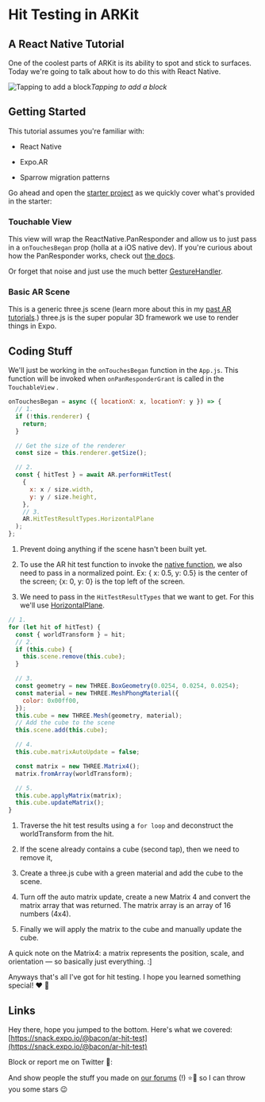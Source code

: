 # Hit Testing in ARKit


## A React Native Tutorial

One of the coolest parts of ARKit is its ability to spot and stick to surfaces. Today we're going to talk about how to do this with React Native.

![Tapping to add a block](./images/1M4xJ7sm2me61xszk9gQj4g.gif)_Tapping to add a block_

<Embed url="https://snack.expo.io/embedded/@bacon/ar-hit-test" />

## Getting Started

This tutorial assumes you're familiar with:

- React Native

- Expo.AR

- Sparrow migration patterns

Go ahead and open the [starter project](https://snack.expo.io/@bacon/ar-hit-test-starter) as we quickly cover what's provided in the starter:

### Touchable View

This view will wrap the ReactNative.PanResponder and allow us to just pass in a `onTouchesBegan` prop (holla at a iOS native dev). If you're curious about how the PanResponder works, check out [the docs](https://facebook.github.io/react-native/docs/panresponder.html).

Or forget that noise and just use the much better [GestureHandler](https://docs.expo.io/versions/latest/sdk/gesture-handler).

### Basic AR Scene

This is a generic three.js scene (learn more about this in my [past AR tutorials](https://blog.expo.io/arkit-in-react-native-tutorial-the-basics-9f839539f0b9).) three.js is the super popular 3D framework we use to render things in Expo.

## Coding Stuff

We'll just be working in the `onTouchesBegan` function in the `App.js`. This function will be invoked when `onPanResponderGrant` is called in the `TouchableView` .

```js
onTouchesBegan = async ({ locationX: x, locationY: y }) => {
  // 1.
  if (!this.renderer) {
    return;
  }

  // Get the size of the renderer
  const size = this.renderer.getSize();

  // 2.
  const { hitTest } = await AR.performHitTest(
    {
      x: x / size.width,
      y: y / size.height,
    },
    // 3.
    AR.HitTestResultTypes.HorizontalPlane
  );
};
```

1. Prevent doing anything if the scene hasn't been built yet.

1. To use the AR hit test function to invoke the [native function](https://developer.apple.com/documentation/arkit/arframe/2875718-hittest?language=objc), we also need to pass in a normalized point. Ex: { x: 0.5, y: 0.5} is the center of the screen; {x: 0, y: 0} is the top left of the screen.

1. We need to pass in the `HitTestResultTypes` that we want to get. For this we'll use [HorizontalPlane](https://developer.apple.com/documentation/arkit/arhittestresulttype/arhittestresulttypeestimatedhorizontalplane?language=objc).

```js
// 1.
for (let hit of hitTest) {
  const { worldTransform } = hit;
  // 2.
  if (this.cube) {
    this.scene.remove(this.cube);
  }

  // 3.
  const geometry = new THREE.BoxGeometry(0.0254, 0.0254, 0.0254);
  const material = new THREE.MeshPhongMaterial({
    color: 0x00ff00,
  });
  this.cube = new THREE.Mesh(geometry, material);
  // Add the cube to the scene
  this.scene.add(this.cube);

  // 4.
  this.cube.matrixAutoUpdate = false;

  const matrix = new THREE.Matrix4();
  matrix.fromArray(worldTransform);

  // 5.
  this.cube.applyMatrix(matrix);
  this.cube.updateMatrix();
}
```

1. Traverse the hit test results using a `for loop` and deconstruct the worldTransform from the hit.

1. If the scene already contains a cube (second tap), then we need to remove it,

1. Create a three.js cube with a green material and add the cube to the scene.

1. Turn off the auto matrix update, create a new Matrix 4 and convert the matrix array that was returned. The matrix array is an array of 16 numbers (4x4).

1. Finally we will apply the matrix to the cube and manually update the cube.

A quick note on the Matrix4: a matrix represents the position, scale, and orientation — so basically just everything. :]

Anyways that's all I've got for hit testing. I hope you learned something special! ❤ 🦄

## Links

Hey there, hope you jumped to the bottom. Here's what we covered: [https://snack.expo.io/@bacon/ar-hit-test](https://snack.expo.io/@bacon/ar-hit-test)

Block or report me on Twitter 🚫:

<Embed url="https://twitter.com/baconbrix" />

And show people the stuff you made on [our forums](http://forums.expo.io) (!) ⭐️💙 so I can throw you some stars 😉
